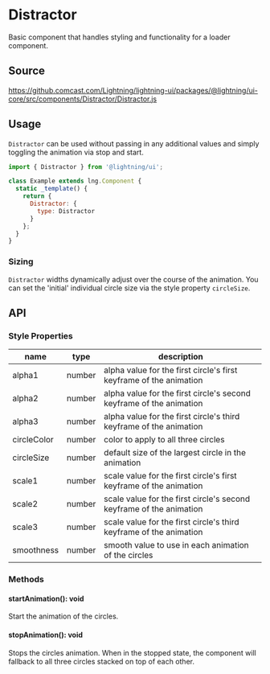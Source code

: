 
# Distractor

Basic component that handles styling and functionality for a loader component.

## Source

https://github.comcast.com/Lightning/lightning-ui/packages/@lightning/ui-core/src/components/Distractor/Distractor.js

## Usage

`Distractor` can be used without passing in any additional values and simply toggling the animation via stop and start.

```js
import { Distractor } from '@lightning/ui';

class Example extends lng.Component {
  static _template() {
    return {
      Distractor: {
        type: Distractor
      }
    };
  }
}
```

<Canvas>
  <Story id="elements-distractor--basic" />
</Canvas>

### Sizing

`Distractor` widths dynamically adjust over the course of the animation. You can set the 'initial' individual circle size via the style property `circleSize`.

## API

### Style Properties

| name        | type   | description                                                         |
| ----------- | ------ | ------------------------------------------------------------------- |
| alpha1      | number | alpha value for the first circle's first keyframe of the animation  |
| alpha2      | number | alpha value for the first circle's second keyframe of the animation |
| alpha3      | number | alpha value for the first circle's third keyframe of the animation  |
| circleColor | number | color to apply to all three circles                                 |
| circleSize  | number | default size of the largest circle in the animation                 |
| scale1      | number | scale value for the first circle's first keyframe of the animation  |
| scale2      | number | scale value for the first circle's second keyframe of the animation |
| scale3      | number | scale value for the first circle's third keyframe of the animation  |
| smoothness  | number | smooth value to use in each animation of the circles                |

### Methods

#### startAnimation(): void

Start the animation of the circles.

#### stopAnimation(): void

Stops the circles animation. When in the stopped state, the component will fallback to all three circles stacked on top of each other.

